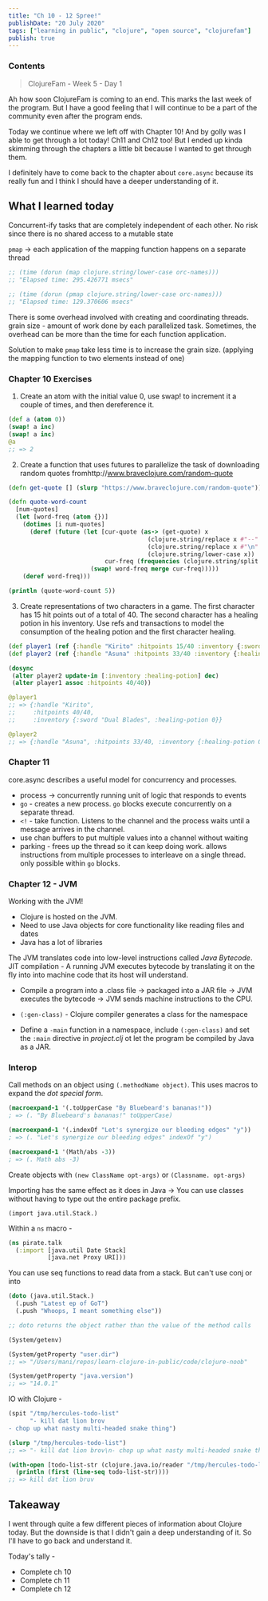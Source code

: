 ```yaml
---
title: "Ch 10 - 12 Spree!"
publishDate: "20 July 2020"
tags: ["learning in public", "clojure", "open source", "clojurefam"]
publish: true
---
```


### Contents

> ClojureFam - Week 5 - Day 1

Ah how soon ClojureFam is coming to an end. This marks the last week of the program. But I have a good feeling that I will continue to be a part of the community even after the program ends.

Today we continue where we left off with Chapter 10! And by golly was I able to get through a lot today! Ch11 and Ch12 too! But I ended up kinda skimming through the chapters a little bit because I wanted to get through them.

I definitely have to come back to the chapter about `core.async` because its really fun and I think I should have a deeper understanding of it.

## What I learned today

Concurrent-ify tasks that are completely independent of each other.
No risk since there is no shared access to a mutable state

`pmap` -> each application of the mapping function happens on a separate thread

```clojure
;; (time (dorun (map clojure.string/lower-case orc-names)))
;; "Elapsed time: 295.426771 msecs"

;; (time (dorun (pmap clojure.string/lower-case orc-names)))
;; "Elapsed time: 129.370606 msecs"
```

There is some overhead involved with creating and coordinating threads.
grain size - amount of work done by each parallelized task. Sometimes, the overhead can be more than the time for each function application.

Solution to make `pmap` take less time is to increase the grain size. (applying the mapping function to two elements instead of one)

### Chapter 10 Exercises

1. Create an atom with the initial value 0, use swap! to increment it a couple of times, and then dereference it.

```clojure
(def a (atom 0))
(swap! a inc)
(swap! a inc)
@a
;; => 2
```

2. Create a function that uses futures to parallelize the task of downloading random quotes fromhttp://www.braveclojure.com/random-quote

```clojure
(defn get-quote [] (slurp "https://www.braveclojure.com/random-quote"))

(defn quote-word-count
  [num-quotes]
  (let [word-freq (atom {})]
    (dotimes [i num-quotes]
      (deref (future (let [cur-quote (as-> (get-quote) x
                                       (clojure.string/replace x #"--" "")
                                       (clojure.string/replace x #"\n" "")
                                       (clojure.string/lower-case x))
                           cur-freq (frequencies (clojure.string/split cur-quote #" "))]
                       (swap! word-freq merge cur-freq)))))
    (deref word-freq)))

(println (quote-word-count 5))
```

3. Create representations of two characters in a game. The first character has 15 hit points out of a total of 40. The second character has a healing potion in his inventory. Use refs and transactions to model the consumption of the healing potion and the first character healing.

```clojure
(def player1 (ref {:handle "Kirito" :hitpoints 15/40 :inventory {:sword "Dual Blades" :healing-potion 0}}))
(def player2 (ref {:handle "Asuna" :hitpoints 33/40 :inventory {:healing-potion 1}}))

(dosync
 (alter player2 update-in [:inventory :healing-potion] dec)
 (alter player1 assoc :hitpoints 40/40))

@player1
;; => {:handle "Kirito",
;;     :hitpoints 40/40,
;;     :inventory {:sword "Dual Blades", :healing-potion 0}}

@player2
;; => {:handle "Asuna", :hitpoints 33/40, :inventory {:healing-potion 0}}
```

### Chapter 11

core.async describes a useful model for concurrency and processes.

- process -> concurrently running unit of logic that responds to events
- `go` - creates a new process. `go` blocks execute concurrently on a separate thread.
- `<!` - take function. Listens to the channel and the process waits until a message arrives in the channel.
- use chan buffers to put multiple values into a channel without waiting
- parking - frees up the thread so it can keep doing work. allows instructions from multiple processes to interleave on a single thread. only possible within `go` blocks.

### Chapter 12 - JVM

Working with the JVM!

- Clojure is hosted on the JVM.
- Need to use Java objects for core functionality like reading files and dates
- Java has a lot of libraries

The JVM translates code into low-level instructions called _Java Bytecode_.
JIT compilation - A running JVM executes bytecode by translating it on the fly into into machine code that its host will understand.

- Compile a program into a .class file -> packaged into a JAR file -> JVM executes the bytecode -> JVM sends machine instructions to the CPU.

- `(:gen-class)` - Clojure compiler generates a class for the namespace
- Define a `-main` function in a namespace, include `(:gen-class)` and set the `:main` directive in _project.clj_ ot let the program be compiled by Java as a JAR.

### Interop

Call methods on an object using `(.methodName object)`. This uses macros to expand the _dot special form_.

```clojure
(macroexpand-1 '(.toUpperCase "By Bluebeard's bananas!"))
; => (. "By Bluebeard's bananas!" toUpperCase)

(macroexpand-1 '(.indexOf "Let's synergize our bleeding edges" "y"))
; => (. "Let's synergize our bleeding edges" indexOf "y")

(macroexpand-1 '(Math/abs -3))
; => (. Math abs -3)
```

Create objects with `(new ClassName opt-args)` or `(Classname. opt-args)`

Importing has the same effect as it does in Java -> You can use classes without having to type out the entire package prefix.

`(import java.util.Stack.)`

Within a `ns` macro -

```clojure
(ns pirate.talk
  (:import [java.util Date Stack]
           [java.net Proxy URI]))
```

You can use seq functions to read data from a stack. But can't use conj or into

```clojure
(doto (java.util.Stack.)
  (.push "Latest ep of GoT")
  (.push "Whoops, I meant something else"))

;; doto returns the object rather than the value of the method calls

(System/getenv)

(System/getProperty "user.dir")
;; => "/Users/mani/repos/learn-clojure-in-public/code/clojure-noob"

(System/getProperty "java.version")
;; => "14.0.1"
```

IO with Clojure -

```clojure
(spit "/tmp/hercules-todo-list"
      "- kill dat lion brov
- chop up what nasty multi-headed snake thing")

(slurp "/tmp/hercules-todo-list")
;; => "- kill dat lion brov\n- chop up what nasty multi-headed snake thing"

(with-open [todo-list-str (clojure.java.io/reader "/tmp/hercules-todo-list")]
  (println (first (line-seq todo-list-str))))
;; => kill dat lion bruv
```

## Takeaway

I went through quite a few different pieces of information about Clojure today. But the downside is that I didn't gain a deep understanding of it. So I'll have to go back and understand it.

Today's tally -

- Complete ch 10
- Complete ch 11
- Complete ch 12
